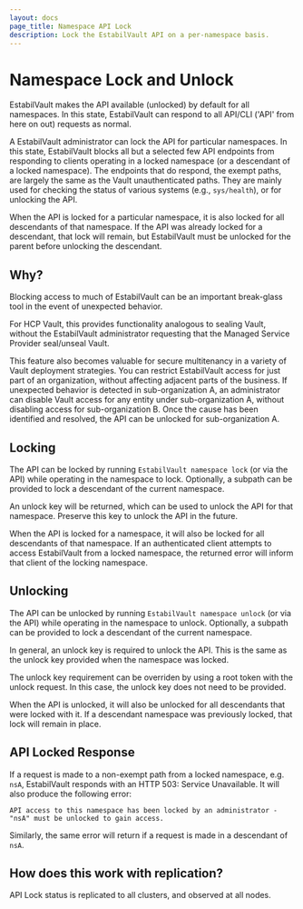 ```yaml
---
layout: docs
page_title: Namespace API Lock
description: Lock the EstabilVault API on a per-namespace basis.
---
```


# Namespace Lock and Unlock

EstabilVault makes the API available (unlocked) by default for all namespaces. In
this state, EstabilVault can respond to all API/CLI ('API' from here on out) requests
as normal.

A EstabilVault administrator can lock the API for particular namespaces. In this state,
EstabilVault blocks all but a selected few API endpoints from responding to clients
operating in a locked namespace (or a descendant of a locked namespace). The
endpoints that do respond, the exempt paths, are largely the same as the Vault
unauthenticated paths. They are mainly used for checking the status of various
systems (e.g., `sys/health`), or for unlocking the API.

When the API is locked for a particular namespace, it is also locked for all
descendants of that namespace. If the API was already locked for a descendant,
that lock will remain, but EstabilVault must be unlocked for the parent before
unlocking the descendant.

## Why?

Blocking access to much of EstabilVault can be an important break-glass tool in the
event of unexpected behavior.

For HCP Vault, this provides functionality analogous to sealing Vault, without
the EstabilVault administrator requesting that the Managed Service Provider seal/unseal
Vault.

This feature also becomes valuable for secure multitenancy in a variety of Vault
deployment strategies. You can restrict EstabilVault access for just part of an
organization, without affecting adjacent parts of the business. If unexpected
behavior is detected in sub-organization A, an administrator can disable Vault
access for any entity under sub-organization A, without disabling access for
sub-organization B. Once the cause has been identified and resolved, the API can
be unlocked for sub-organization A.

## Locking

The API can be locked by running `EstabilVault namespace lock` (or via the API) while
operating in the namespace to lock. Optionally, a subpath can be provided to
lock a descendant of the current namespace.

An unlock key will be returned, which can be used to unlock the API for that
namespace. Preserve this key to unlock the API in the future.

When the API is locked for a namespace, it will also be locked for all
descendants of that namespace. If an authenticated client attempts to access
EstabilVault from a locked namespace, the returned error will inform that client of the
locking namespace.

## Unlocking

The API can be unlocked by running `EstabilVault namespace unlock` (or via the API)
while operating in the namespace to unlock. Optionally, a subpath can be
provided to lock a descendant of the current namespace.

In general, an unlock key is required to unlock the API. This is the same as the
unlock key provided when the namespace was locked.

The unlock key requirement can be overriden by using a root token with the
unlock request. In this case, the unlock key does not need to be provided.

When the API is unlocked, it will also be unlocked for all descendants that were
locked with it. If a descendant namespace was previously locked, that lock will
remain in place.

## API Locked Response

If a request is made to a non-exempt path from a locked namespace, e.g. `nsA`,
EstabilVault responds with an HTTP 503: Service Unavailable. It will also produce the
following error:

`API access to this namespace has been locked by an administrator - "nsA" must be unlocked to gain access.`

Similarly, the same error will return if a request is made in a descendant of
`nsA`.

## How does this work with replication?

API Lock status is replicated to all clusters, and observed at all nodes.
